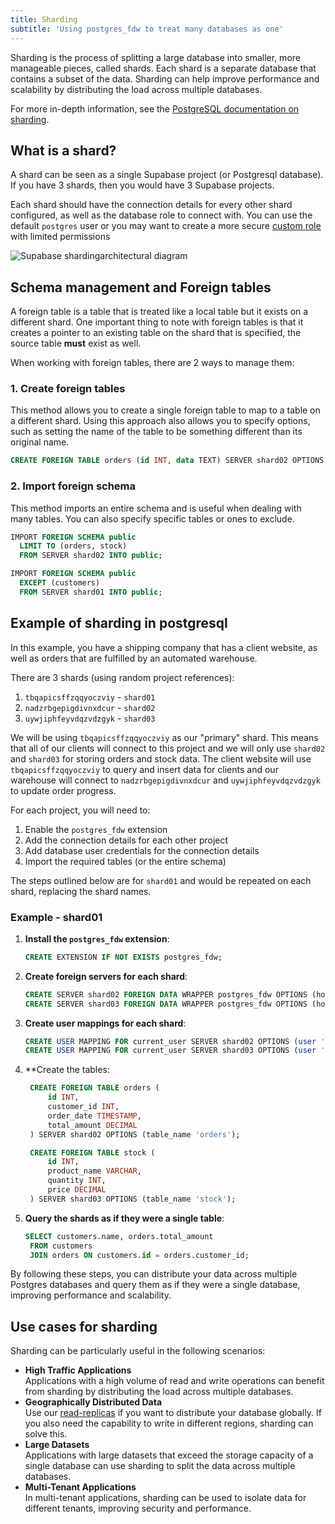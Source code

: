 ```yaml
---
title: Sharding
subtitle: 'Using postgres_fdw to treat many databases as one'
---
```


Sharding is the process of splitting a large database into smaller, more manageable pieces, called shards. Each shard is a separate database that contains a subset of the data. Sharding can help improve performance and scalability by distributing the load across multiple databases.

For more in-depth information, see the [PostgreSQL documentation on sharding](https://www.postgresql.org/docs/current/postgres-fdw.html).

## What is a shard?

A shard can be seen as a single Supabase project (or Postgresql database). If you have 3 shards, then you would have 3 Supabase projects.

Each shard should have the connection details for every other shard configured, as well as the database role to connect with. You can use the default `postgres` user or you may want to create a more secure [custom role](/docs/guides/database/postgres/roles) with limited permissions 

![Supabase shardingarchitectural diagram](/docs/img/database/sharding)

## Schema management and Foreign tables

A foreign table is a table that is treated like a local table but it exists on a different shard. One important thing to note with foreign tables is that it creates a pointer to an existing table on the shard that is specified, the source table **must** exist as well.

When working with foreign tables, there are 2 ways to manage them:

### 1. Create foreign tables

This method allows you to create a single foreign table to map to a table on a different shard. Using this approach also allows you to specify options, such as setting the name of the table to be something different than its original name.

```sql
CREATE FOREIGN TABLE orders (id INT, data TEXT) SERVER shard02 OPTIONS (table_name 'orders');
```

### 2. Import foreign schema

This method imports an entire schema and is useful when dealing with many tables. You can also specify specific tables or ones to exclude.

```sql
IMPORT FOREIGN SCHEMA public
  LIMIT TO (orders, stock)
  FROM SERVER shard02 INTO public;
```

```sql
IMPORT FOREIGN SCHEMA public
  EXCEPT (customers)
  FROM SERVER shard01 INTO public;
```

## Example of sharding in postgresql

In this example, you have a shipping company that has a client website, as well as orders that are fulfilled by an automated warehouse. 

There are 3 shards (using random project references):
1. `tbqapicsffzqqyoczviy` - `shard01`
2. `nadzrbgepigdivnxdcur` - `shard02`
3. `uywjiphfeyvdqzvdzgyk` - `shard03`

We will be using `tbqapicsffzqqyoczviy` as our "primary" shard. This means that all of our clients will connect to this project and we will only use `shard02` and `shard03` for storing orders and stock data. 
The client website will use `tbqapicsffzqqyoczviy` to query and insert data for clients and our warehouse will connect to `nadzrbgepigdivnxdcur` and `uywjiphfeyvdqzvdzgyk` to update order progress.

For each project, you will need to:
1. Enable the `postgres_fdw` extension
2. Add the connection details for each other project
3. Add database user credentials for the connection details
4. Import the required tables (or the entire schema)

The steps outlined below are for `shard01` and would be repeated on each shard, replacing the shard names.

### Example - shard01

1. **Install the `postgres_fdw` extension**:

   ```sql
   CREATE EXTENSION IF NOT EXISTS postgres_fdw;
   ```

2. **Create foreign servers for each shard**:

   ```sql
   CREATE SERVER shard02 FOREIGN DATA WRAPPER postgres_fdw OPTIONS (host 'db.nadzrbgepigdivnxdcur.supabase.co', dbname 'postgres', port '5432');
   CREATE SERVER shard03 FOREIGN DATA WRAPPER postgres_fdw OPTIONS (host 'db.uywjiphfeyvdqzvdzgyk.supabase.co', dbname 'postgres', port '5432');
   ```

3. **Create user mappings for each shard**:

   ```sql
   CREATE USER MAPPING FOR current_user SERVER shard02 OPTIONS (user 'shard_user', password 'shard_password');
   CREATE USER MAPPING FOR current_user SERVER shard03 OPTIONS (user 'shard_user', password 'shard_password');
   ```

4. **Create the tables:

   ```sql
    CREATE FOREIGN TABLE orders (
        id INT,
        customer_id INT,
        order_date TIMESTAMP,
        total_amount DECIMAL
    ) SERVER shard02 OPTIONS (table_name 'orders');

    CREATE FOREIGN TABLE stock (
        id INT,
        product_name VARCHAR,
        quantity INT,
        price DECIMAL
    ) SERVER shard03 OPTIONS (table_name 'stock');
    ```

5. **Query the shards as if they were a single table**:

   ```sql
   SELECT customers.name, orders.total_amount
    FROM customers
    JOIN orders ON customers.id = orders.customer_id;
   ```

By following these steps, you can distribute your data across multiple Postgres databases and query them as if they were a single database, improving performance and scalability.

## Use cases for sharding

Sharding can be particularly useful in the following scenarios:

- **High Traffic Applications**
  <br />
  Applications with a high volume of read and write operations can benefit from sharding by distributing the load across multiple databases.
- **Geographically Distributed Data**
  <br />
  Use our [read-replicas](/docs/guides/platform/read-replicas) if you want to distribute your database globally. If you also need the capability to write in different regions, sharding can solve this.
- **Large Datasets**
  <br />
  Applications with large datasets that exceed the storage capacity of a single database can use sharding to split the data across multiple databases.
- **Multi-Tenant Applications**
  <br />
  In multi-tenant applications, sharding can be used to isolate data for different tenants, improving security and performance.

